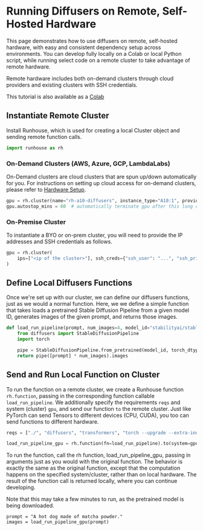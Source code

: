 <!--Copyright 2023 The HuggingFace Team. All rights reserved.

Licensed under the Apache License, Version 2.0 (the "License"); you may not use this file except in compliance with
the License. You may obtain a copy of the License at

http://www.apache.org/licenses/LICENSE-2.0

Unless required by applicable law or agreed to in writing, software distributed under the License is distributed on
an "AS IS" BASIS, WITHOUT WARRANTIES OR CONDITIONS OF ANY KIND, either express or implied. See the License for the
specific language governing permissions and limitations under the License.
-->

# Running Diffusers on Remote, Self-Hosted Hardware

This page demonstrates how to use diffusers on remote, self-hosted hardware, with easy and consistent dependency setup
across environments. You can develop fully locally on a Colab or local Python script, while running select code on a
remote cluster to take advantage of remote hardware.

Remote hardware includes both on-demand clusters through cloud providers and existing clusters with SSH credentials.

This tutorial is also available as a
[Colab](https://colab.research.google.com/drive/1Pc28iA1rtXC5y4xH-kblrfAmcNihHCYA?usp=sharing)

## Instantiate Remote Cluster

Install Runhouse, which is used for creating a local Cluster object and sending remote function calls.

```python
import runhouse as rh
```

### On-Demand Clusters (AWS, Azure, GCP, LambdaLabs)

On-Demand clusters are cloud clusters that are spun up/down automatically for you.
For instructions on setting up cloud access for on-demand clusters, please refer to
[Hardware Setup](https://runhouse-docs.readthedocs-hosted.com/en/main/rh_primitives/cluster.html#hardware-setup).

```python
gpu = rh.cluster(name="rh-a10-diffusers", instance_type="A10:1", provider="cheapest").up_if_not()
gpu.autostop_mins = 60  # automatically terminate gpu after this long of inactivity (-1 to disable)
```

### On-Premise Cluster

To instantiate a BYO or on-prem cluster, you will need to provide the IP addresses and SSH credentials as follows.

```python
gpu = rh.cluster(
    ips=["<ip of the cluster>"], ssh_creds={"ssh_user": "...", "ssh_private_key": "<path_to_key>"}, name="rh-a10x"
)
```

## Define Local Diffusers Functions

Once we're set up with our cluster, we can define our diffusers functions, just as we would a normal function. Here, we
we define a simple function that takes loads a pretrained Stable Diffusion Pipeline from a given model ID, generates
images of the given prompt, and returns those images.

```python
def load_run_pipeline(prompt, num_images=4, model_id="stabilityai/stable-diffusion-2-base"):
    from diffusers import StableDiffusionPipeline
    import torch

    pipe = StableDiffusionPipeline.from_pretrained(model_id, torch_dtype=torch.float16, revision="fp16").to("cuda")
    return pipe([prompt] * num_images).images
```

## Send and Run Local Function on Cluster

To run the function on a remote cluster, we create a Runhouse function `rh.function`, passing in the corresponding
function callable `load_run_pipeline`. We additionally specify the requirements `reqs` and system (cluster) `gpu`,
and send our function `to` the remote cluster. Just like PyTorch can send Tensors to different devices (CPU, CUDA),
you too can send functions to different hardware.

```python
reqs = ["./", "diffusers", "transformers", "torch --upgrade --extra-index-url https://download.pytorch.org/whl/cu117"]

load_run_pipeline_gpu = rh.function(fn=load_run_pipeline).to(system=gpu, reqs=reqs)
```

To run the function, call the rh function, load_run_pipeline_gpu, passing in arguments just as you would with the
original function. The behavior is exactly the same as the original function, except that the computation happens
on the specified system/cluster, rather than on local hardware. The result of the function call is returned locally,
where you can continue developing.

Note that this may take a few minutes to run, as the pretrained model is being downloaded.

```
prompt = "A hot dog made of matcha powder."
images = load_run_pipeline_gpu(prompt)
```
